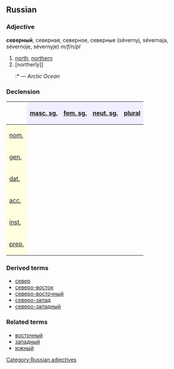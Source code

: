 ==Russian==
[[Category:Russian adjectives]]
===Adjective===
'''северный''', северная, северное, северные (sévernyj, sévernaja, sévernoje, sévernyje) ''m/f/n/pl''

#[[north]], [[northern]]
#[northerly]]
#:*{{RUchar|[[Cеверный Ледовитый океан|Cе́верный Ледови́тый океа́н]]}} — ''Arctic Ocean''

===Declension===
{| border="1" cellpadding="4" cellspacing="0"
!
! style="background-color: #EFEFFF" align="center"|[[masculine|masc. sg.]]
! style="background-color: #EFEFFF" align="center"|[[feminine|fem. sg.]]
! style="background-color: #EFEFFF" align="center"|[[neuter|neut. sg.]]
! style="background-color: #EFEFFF" align="center"|[[plural]]
|-
! style="background-color: #FFFFE0" align="left"|[[nominative case|nom.]]
| align="center"|{{RUchar|се́верный}}
| align="center"|{{RUchar|се́верная}}
| align="center"|{{RUchar|се́верное}}
| align="center"|{{RUchar|се́верные}}
|-
! style="background-color: #FFFFE0" align="left"|[[genitive case|gen.]]
| align="center"|{{RUchar|се́верного}}
| align="center"|{{RUchar|се́верной}}
| align="center"|{{RUchar|се́верного}}
| align="center"|{{RUchar|се́верных}}
|-
! style="background-color: #FFFFE0" align="left"|[[dative case|dat.]]
| align="center"|{{RUchar|се́верному}}
| align="center"|{{RUchar|се́верной}}
| align="center"|{{RUchar|се́верному}}
| align="center"|{{RUchar|се́верным}}
|-
! style="background-color: #FFFFE0" align="left"|[[accusative case|acc.]]
| align="center"|{{RUchar|се́верный,</br>се́верного}}
| align="center"|{{RUchar|се́верную}}
| align="center"|{{RUchar|се́верное}}
| align="center"|{{RUchar|се́верные,</br>се́верных}}
|-
! style="background-color: #FFFFE0" align="left"|[[instrumental case|inst.]]
| align="center"|{{RUchar|се́верным}}
| align="center"|{{RUchar|се́верной,</br>се́верною}}
| align="center"|{{RUchar|се́верным}}
| align="center"|{{RUchar|се́верными}}
|-
! style="background-color: #FFFFE0" align="left"|[[prepositional case|prep.]]
| align="center"|{{RUchar|о се́верном}}
| align="center"|{{RUchar|о се́верной}}
| align="center"|{{RUchar|о се́верном}}
| align="center"|{{RUchar|о се́верных}}
|}

===Derived terms===
*[[север]]
*[[северо-восток]]
*[[северо-восточный]]
*[[северо-запад]]
*[[северо-западный]]

===Related terms===
*[[восточный]]
*[[западный]]
*[[южный]]